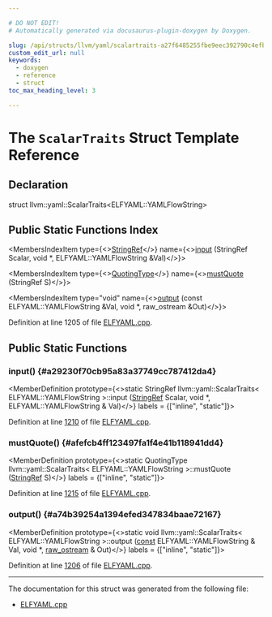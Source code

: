 ```yaml
---

# DO NOT EDIT!
# Automatically generated via docusaurus-plugin-doxygen by Doxygen.

slug: /api/structs/llvm/yaml/scalartraits-a27f6485255fbe9eec392790c4efb2ee
custom_edit_url: null
keywords:
  - doxygen
  - reference
  - struct
toc_max_heading_level: 3

---
```





# The `ScalarTraits` Struct Template Reference

<DoxygenPage pluginConfig={pluginConfig}>



## Declaration

<CodeBlock>struct llvm::yaml::ScalarTraits&lt;ELFYAML::YAMLFlowString&gt;</CodeBlock>

## Public Static Functions Index

<MembersIndex>

<MembersIndexItem
  type={<><a href="/docs/api/classes/llvm/stringref">StringRef</a></>}
  name={<><a href="#a29230f70cb95a83a37749cc787412da4">input</a> (StringRef Scalar, void &#42;, ELFYAML::YAMLFlowString &amp;Val)</>}>
</MembersIndexItem>

<MembersIndexItem
  type={<><a href="/docs/api/namespaces/llvm/yaml/#a2e9b09c50b4fff3bad8cba23daef8757">QuotingType</a></>}
  name={<><a href="#afefcb4ff123497fa1f4e41b118941dd4">mustQuote</a> (StringRef S)</>}>
</MembersIndexItem>

<MembersIndexItem
  type="void"
  name={<><a href="#a74b39254a1394efed347834baae72167">output</a> (const ELFYAML::YAMLFlowString &amp;Val, void &#42;, raw&#95;ostream &amp;Out)</>}>
</MembersIndexItem>

</MembersIndex>


Definition at line 1205 of file <a href="/docs/api/files/lib/lib/objectyaml/elfyaml-cpp">ELFYAML.cpp</a>.

<SectionDefinition>

## Public Static Functions

### input() {#a29230f70cb95a83a37749cc787412da4}

<MemberDefinition
  prototype={<>static StringRef llvm::yaml::ScalarTraits&lt; ELFYAML::YAMLFlowString &gt;::input (<a href="/docs/api/classes/llvm/stringref">StringRef</a> Scalar, void &#42;, ELFYAML::YAMLFlowString &amp; Val)</>}
  labels = {["inline", "static"]}>

Definition at line <a href="/docs/api/files/lib/lib/objectyaml/elfyaml-cpp/#l01210">1210</a> of file <a href="/docs/api/files/lib/lib/objectyaml/elfyaml-cpp">ELFYAML.cpp</a>.
</MemberDefinition>

### mustQuote() {#afefcb4ff123497fa1f4e41b118941dd4}

<MemberDefinition
  prototype={<>static QuotingType llvm::yaml::ScalarTraits&lt; ELFYAML::YAMLFlowString &gt;::mustQuote (<a href="/docs/api/classes/llvm/stringref">StringRef</a> S)</>}
  labels = {["inline", "static"]}>

Definition at line <a href="/docs/api/files/lib/lib/objectyaml/elfyaml-cpp/#l01215">1215</a> of file <a href="/docs/api/files/lib/lib/objectyaml/elfyaml-cpp">ELFYAML.cpp</a>.
</MemberDefinition>

### output() {#a74b39254a1394efed347834baae72167}

<MemberDefinition
  prototype={<>static void llvm::yaml::ScalarTraits&lt; ELFYAML::YAMLFlowString &gt;::output (<a href="/docs/api/files/lib/lib/target/lib/target/aarch64/aarch64promoteconstant-cpp/#a90f8350fecae261c25be85d38b451bff">const</a> ELFYAML::YAMLFlowString &amp; Val, void &#42;, <a href="/docs/api/classes/llvm/raw-ostream">raw&#95;ostream</a> &amp; Out)</>}
  labels = {["inline", "static"]}>

Definition at line <a href="/docs/api/files/lib/lib/objectyaml/elfyaml-cpp/#l01206">1206</a> of file <a href="/docs/api/files/lib/lib/objectyaml/elfyaml-cpp">ELFYAML.cpp</a>.
</MemberDefinition>

</SectionDefinition>

<hr/>

The documentation for this struct was generated from the following file:

<ul>
<li><a href="/docs/api/files/lib/lib/objectyaml/elfyaml-cpp">ELFYAML.cpp</a></li>
</ul>

</DoxygenPage>
